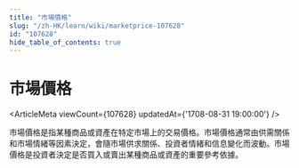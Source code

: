 ```yaml
---
title: "市場價格"
slug: "/zh-HK/learn/wiki/marketprice-107628"
id: "107628"
hide_table_of_contents: true
---
```



# 市場價格

<ArticleMeta viewCount={107628} updatedAt={'1708-08-31 19:00:00'} />

市場價格是指某種商品或資產在特定市場上的交易價格。市場價格通常由供需關係和市場情緒等因素決定，會隨市場供求關係、投資者情緒和信息變化而波動。市場價格是投資者決定是否買入或賣出某種商品或資產的重要參考依據。
